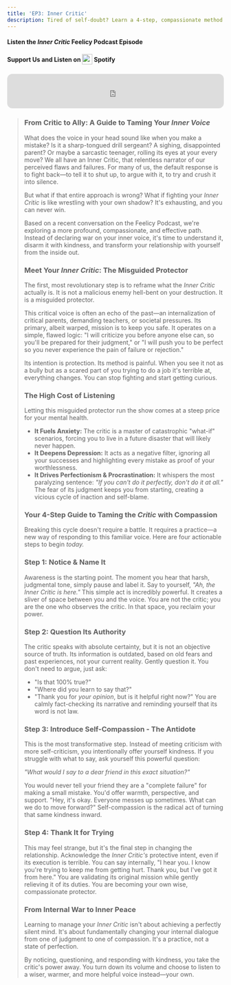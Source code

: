 ```yaml
---
title: 'EP3: Inner Critic'
description: Tired of self-doubt? Learn a 4-step, compassionate method to tame your inner critic. This guide helps you reduce anxiety and build a kinder inner voice.
---
```



#### Listen the _Inner Critic_ <Grad>Feelicy Podcast</Grad> Episode

<MediaPlayer audioSrc="/Podcast3.mp3" />

#### <Grad>Support Us</Grad> and Listen on <img src="/spotify.svg" style="display: inline-block; width: 1.5rem; height: 1.5rem; vertical-align: middle; padding-bottom: 0.25rem;"/> Spotify

<iframe
    data-testid="embed-iframe"
    style="border-radius:12px; height: 80px;"
    src="https://open.spotify.com/embed/episode/1WccxzbCIDWljTpReyRp96?utm_source=generator"
    width="100%"
    height="80"
    frameBorder="0"
    allowfullscreen=""
    allow="autoplay; clipboard-write; encrypted-media; fullscreen; picture-in-picture"
    loading="lazy"
></iframe>

<BlockQuote text="Is the harshest, most judgmental voice you hear every day... your own?" />

### From Critic to Ally: A Guide to Taming Your _Inner Voice_

What does the voice in your head sound like when you make a mistake? Is it a sharp-tongued drill sergeant? A sighing, disappointed parent? Or maybe a sarcastic teenager, rolling its eyes at your every move? We all have an Inner Critic, that relentless narrator of our perceived flaws and failures. For many of us, the default response is to fight back—to tell it to shut up, to argue with it, to try and crush it into silence.

But what if that entire approach is wrong? What if fighting your <Grad>_Inner Critic_</Grad> is like wrestling with your own shadow? It's exhausting, and you can never win.

Based on a recent conversation on the Feelicy Podcast, we're exploring a more profound, compassionate, and effective path. Instead of declaring war on your inner voice, it's time to understand it, disarm it with kindness, and transform your relationship with yourself from the inside out.

### Meet Your _Inner Critic_: The Misguided Protector

The first, most revolutionary step is to reframe what the <Grad>_Inner Critic_</Grad> actually is. It is not a malicious enemy hell-bent on your destruction. It is a misguided protector.

This critical voice is often an echo of the past—an internalization of critical parents, demanding teachers, or societal pressures. Its primary, albeit warped, mission is to keep you safe. It operates on a simple, flawed logic: "I will criticize you before anyone else can, so you'll be prepared for their judgment," or "I will push you to be perfect so you never experience the pain of failure or rejection."

Its intention is protection. Its method is painful. When you see it not as a bully but as a scared part of you trying to do a job it's terrible at, everything changes. You can stop fighting and start getting curious.

### The High Cost of Listening

Letting this misguided protector run the show comes at a steep price for your mental health.

- **It Fuels Anxiety:** The critic is a master of catastrophic "what-if" scenarios, forcing you to live in a future disaster that will likely never happen.
- **It Deepens Depression:** It acts as a negative filter, ignoring all your successes and highlighting every mistake as proof of your worthlessness.
- **It Drives Perfectionism & Procrastination:** It whispers the most paralyzing sentence: <Grad>_"If you can't do it perfectly, don't do it at all."_</Grad> The fear of its judgment keeps you from starting, creating a vicious cycle of inaction and self-blame.

### Your 4-Step Guide to Taming the _Critic_ with Compassion

Breaking this cycle doesn't require a battle. It requires a practice—a new way of responding to this familiar voice. Here are four actionable steps to begin <Grad>_today._</Grad>

### Step 1: Notice & Name It

Awareness is the starting point. The moment you hear that harsh, judgmental tone, simply pause and label it. Say to yourself, <Grad>_"Ah, the Inner Critic is here."_</Grad> This simple act is incredibly powerful. It creates a sliver of space between you and the voice. You are not the critic; you are the one who observes the critic. In that space, you reclaim your power.

### Step 2: Question Its Authority

The critic speaks with absolute certainty, but it is not an objective source of truth. Its information is outdated, based on old fears and past experiences, not your current reality. Gently question it. You don't need to argue, just ask:

- "Is that 100% true?"
- "Where did you learn to say that?"
- "Thank you for <Grad>_your opinion_</Grad>, but is it helpful right now?"
  You are calmly fact-checking its narrative and reminding yourself that its word is not law.

### Step 3: Introduce Self-Compassion - The Antidote

This is the most transformative step. Instead of meeting criticism with more self-criticism, you intentionally offer yourself kindness. If you struggle with what to say, ask yourself this powerful question:

<Grad>_"What would I say to a dear friend in this exact situation?"_</Grad>

You would never tell your friend they are a "complete failure" for making a small mistake. You'd offer warmth, perspective, and support. "Hey, it's okay. Everyone messes up sometimes. What can we do to move forward?" Self-compassion is the radical act of turning that same kindness inward.

### Step 4: Thank It for Trying

This may feel strange, but it's the final step in changing the relationship. Acknowledge the <Grad>_Inner Critic's_</Grad> protective intent, even if its execution is terrible. You can say internally, "I hear you. I know you're trying to keep me from getting hurt. Thank you, but I've got it from here." You are validating its original mission while gently relieving it of its duties. You are becoming your own wise, compassionate protector.

### From Internal War to Inner Peace

Learning to manage your <Grad>_Inner Critic_</Grad> isn't about achieving a perfectly silent mind. It's about fundamentally changing your internal dialogue from one of judgment to one of compassion. It's a practice, not a state of perfection.

By noticing, questioning, and responding with kindness, you take the critic's power away. You turn down its volume and choose to listen to a wiser, warmer, and more helpful voice instead—your own.

<BlockQuote text="Trade your inner critic for your inner champion—the choice is always yours." />
